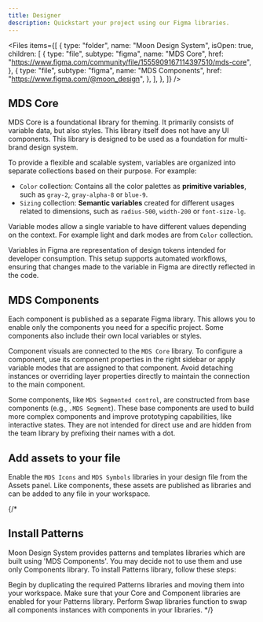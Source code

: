 ```yaml
---
title: Designer
description: Quickstart your project using our Figma libraries.
---
```

<Files
  items={[
    {
      type: "folder",
      name: "Moon Design System",
      isOpen: true,
      children: [
        {
          type: "file",
          subtype: "figma",
          name: "MDS Core",
          href: "https://www.figma.com/community/file/1555909167114397510/mds-core",
        },
        {
          type: "file",
          subtype: "figma",
          name: "MDS Components",
          href: "https://www.figma.com/@moon_design",
        },
      ],
    },
  ]}
/>

## MDS Core

MDS Core is a foundational library for theming. It primarily consists of variable data, but also styles. This library itself does not have any UI components. This library is designed to be used as a foundation for multi-brand design system.

To provide a flexible and scalable system, variables are organized into separate collections based on their purpose. For example:

  - `Color` collection: Contains all the color palettes as **primitive variables**, such as `gray-2`, `gray-alpha-8` or `blue-9`.
  - `Sizing` collection: **Semantic variables** created for different usages related to dimensions, such as `radius-500`, `width-200` or `font-size-lg`.

Variable modes allow a single variable to have different values depending on the context. For example light and dark modes are from `Color` collection.

Variables in Figma are representation of design tokens intended for developer consumption. This setup supports automated workflows, ensuring that changes made to the variable in Figma are directly reflected in the code.

## MDS Components

Each component is published as a separate Figma library. This allows you to enable only the components you need for a specific project. Some components also include their own local variables or styles.

Component visuals are connected to the `MDS Core` library. To configure a component, use its component properties in the right sidebar or apply variable modes that are assigned to that component. Avoid detaching instances or overriding layer properties directly to maintain the connection to the main component.

Some components, like `MDS Segmented control`, are constructed from base components (e.g., `.MDS Segment`). These base components are used to build more complex components and improve prototyping capabilities, like interactive states. They are not intended for direct use and are hidden from the team library by prefixing their names with a dot.

## Add assets to your file

Enable the `MDS Icons` and `MDS Symbols` libraries in your design file from the Assets panel. Like components, these assets are published as libraries and can be added to any file in your workspace.


{/*
## Install Patterns

Moon Design System provides patterns and templates libraries which are built using 'MDS Components'. You may decide not to use them and use only Components library. To install Patterns library, follow these steps:

<Stepper>
  <StepperItem title="Create a fork of the `MDS Patterns` libraries into your workspace">
    Begin by duplicating the required Patterns libraries and moving them into your workspace.
  </StepperItem>

  <StepperItem title="Add you Core and Components libraries">
      Make sure that your Core and Component libraries are enabled for your Patterns library.
  </StepperItem>

  <StepperItem title="Swap all component instances in Patterns library with your components">
      Perform Swap libraries function to swap all components instances with components in your libraries.
  </StepperItem>

</Stepper>
*/}
